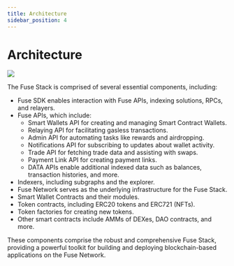 ```yaml
---
title: Architecture
sidebar_position: 4
---
```

# Architecture

![](</img/123.png>)

The Fuse Stack is comprised of several essential components, including:

* Fuse SDK enables interaction with Fuse APIs, indexing solutions, RPCs, and relayers.
* Fuse APIs, which include:
  * Smart Wallets API for creating and managing Smart Contract Wallets.
  * Relaying API for facilitating gasless transactions.
  * Admin API for automating tasks like rewards and airdropping.
  * Notifications API for subscribing to updates about wallet activity.
  * Trade API for fetching trade data and assisting with swaps.
  * Payment Link API for creating payment links.
  * DATA APIs enable additional indexed data such as balances, transaction histories, and more.
* Indexers, including subgraphs and the explorer.
* Fuse Network serves as the underlying infrastructure for the Fuse Stack.
* Smart Wallet Contracts and their modules.
* Token contracts, including ERC20 tokens and ERC721 (NFTs).
* Token factories for creating new tokens.
* Other smart contracts include AMMs of DEXes, DAO contracts, and more.

These components comprise the robust and comprehensive Fuse Stack, providing a powerful toolkit for building and deploying blockchain-based applications on the Fuse Network.

